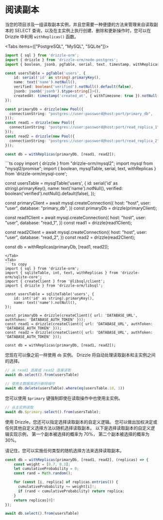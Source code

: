 
# 阅读副本

当您的项目涉及一组读取副本实例，并且您需要一种便捷的方法来管理来自读取副本的 
SELECT 查询，以及在主实例上执行创建、删除和更新操作时，您可以在 Drizzle 中利用 
`withReplicas()` 函数。

<Tabs items={["PostgreSQL", "MySQL", "SQLite"]}>
<Tab>
```ts copy
import { sql } from 'drizzle-orm';
import { drizzle } from 'drizzle-orm/node-postgres';
import { boolean, jsonb, pgTable, serial, text, timestamp, withReplicas } from 'drizzle-orm/pg-core';

const usersTable = pgTable('users', {
	id: serial('id' as string).primaryKey(),
	name: text('name').notNull(),
	verified: boolean('verified').notNull().default(false),
	jsonb: jsonb('jsonb').$type<string[]>(),
	createdAt: timestamp('created_at', { withTimezone: true }).notNull().defaultNow(),
});

const primaryDb = drizzle(new Pool({
  connectionString: "postgres://user:password@host:port/primary_db",
}));
const read1 = drizzle(new Pool({
  connectionString: "postgres://user:password@host:port/read_replica_1",
}));
const read2 = drizzle(new Pool({
  connectionString: "postgres://user:password@host:port/read_replica_2",
}));

const db = withReplicas(primaryDb, [read1, read2]);
```
</Tab>
<Tab>
```ts copy
import { drizzle } from "drizzle-orm/mysql2";
import mysql from "mysql2/promise";
import { boolean, mysqlTable, serial, text, withReplicas } from 'drizzle-orm/mysql-core';

const usersTable = mysqlTable('users', {
	id: serial('id' as string).primaryKey(),
	name: text('name').notNull(),
	verified: boolean('verified').notNull().default(false),
});

const primaryClient = await mysql.createConnection({
  host: "host",
  user: "user",
  database: "primary_db",
})
const primaryDb = drizzle(primaryClient);

const read1Client = await mysql.createConnection({
  host: "host",
  user: "user",
  database: "read_1",
})
const read1 = drizzle(read1Client);

const read2Client = await mysql.createConnection({
  host: "host",
  user: "user",
  database: "read_2",
})
const read2 = drizzle(read2Client);

const db = withReplicas(primaryDb, [read1, read2]);
```
</Tab>
<Tab>
```ts copy
import { sql } from 'drizzle-orm';
import { sqliteTable, int, text, withReplicas } from 'drizzle-orm/sqlite-core';
import { createClient } from '@libsql/client';
import { drizzle } from 'drizzle-orm/libsql';

const usersTable = sqliteTable('users', {
	id: int('id' as string).primaryKey(),
	name: text('name').notNull(),
});

const primaryDb = drizzle(createClient({ url: 'DATABASE_URL', authToken: 'DATABASE_AUTH_TOKEN' }));
const read1 = drizzle(createClient({ url: 'DATABASE_URL', authToken: 'DATABASE_AUTH_TOKEN' }));
const read2 = drizzle(createClient({ url: 'DATABASE_URL', authToken: 'DATABASE_AUTH_TOKEN' }));

const db = withReplicas(primaryDb, [read1, read2]);
```
</Tab>
</Tabs>

您现在可以像之前一样使用 `db` 实例。
Drizzle 将自动处理读取副本和主实例之间的选择。

```ts
// 从 read1 连接或 read2 连接读取
await db.select().from(usersTable)

// 使用主数据库进行删除操作
await db.delete(usersTable).where(eq(usersTable.id, 1))
```

您可以使用 `$primary` 键强制即使在读取操作中也使用主实例。

```ts
// 从主实例读取
await db.$primary.select().from(usersTable);
```

使用 Drizzle，您还可以指定选择读取副本的自定义逻辑。
您可以做出加权决定或任何其他自定义选择方法以随机选择读取副本。
以下是选择读取副本的自定义逻辑实现示例，
第一个副本被选择的概率为 70%，
第二个副本被选择的概率为 30%。

请记住，您可以实施任何类型的随机选择方法来选择读取副本。

```ts
const db = withReplicas(primaryDb, [read1, read2], (replicas) => {
    const weight = [0.7, 0.3];
    let cumulativeProbability = 0;
    const rand = Math.random();

    for (const [i, replica] of replicas.entries()) {
      cumulativeProbability += weight[i]!;
      if (rand < cumulativeProbability) return replica;
    }
    return replicas[0]!
});

await db.select().from(usersTable)
```
